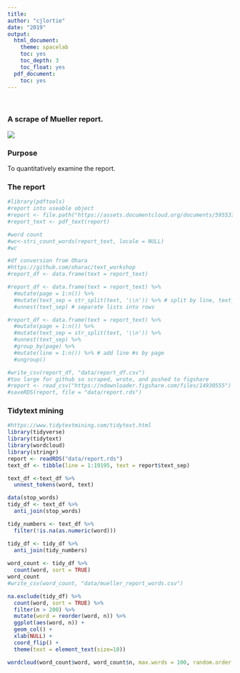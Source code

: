 ```yaml
---
title:
author: "cjlortie"
date: "2019"
output:
  html_document:
    theme: spacelab
    toc: yes
    toc_depth: 3
    toc_float: yes
  pdf_document:
    toc: yes
---
```

<br>  

### A scrape of Mueller report.  

![](./mr.jpeg)   

### Purpose
To quantitatively examine the report.  

### The report
```r
#library(pdftools)
#report into useable object
#report <- file.path("https://assets.documentcloud.org/documents/5955379/Redacted-Mueller-Report.pdf")
#report_text <- pdf_text(report)

#word count
#wc<-stri_count_words(report_text, locale = NULL)
#wc

#df conversion from Ohara
#https://github.com/oharac/text_workshop
#report_df <- data.frame(text = report_text) 

#report_df <- data.frame(text = report_text) %>%
  #mutate(page = 1:n()) %>%
  #mutate(text_sep = str_split(text, '\\n')) %>% # split by line, text_set=lists of lines 
  #unnest(text_sep) # separate lists into rows

#report_df <- data.frame(text = report_text) %>%
  #mutate(page = 1:n()) %>%
  #mutate(text_sep = str_split(text, '\\n')) %>%
  #unnest(text_sep) %>%
  #group_by(page) %>%
  #mutate(line = 1:n()) %>% # add line #s by page
  #ungroup()

#write_csv(report_df, "data/report_df.csv")
#too large for github so scraped, wrote, and pushed to figshare  
#report <- read_csv("https://ndownloader.figshare.com/files/14930555")
#saveRDS(report, file = "data/report.rds")

```

### Tidytext mining  
```r
#https://www.tidytextmining.com/tidytext.html
library(tidyverse)
library(tidytext)
library(wordcloud)
library(stringr)
report <- readRDS("data/report.rds")
text_df <- tibble(line = 1:19195, text = report$text_sep)

text_df <-text_df %>%
  unnest_tokens(word, text)

data(stop_words)
tidy_df <- text_df %>%
  anti_join(stop_words)

tidy_numbers <- text_df %>%
  filter(!is.na(as.numeric(word)))

tidy_df <- tidy_df %>%
  anti_join(tidy_numbers)
  
word_count <- tidy_df %>%
  count(word, sort = TRUE) 
word_count
#write_csv(word_count, "data/mueller_report_words.csv")

na.exclude(tidy_df) %>%
  count(word, sort = TRUE) %>%
  filter(n > 200) %>%
  mutate(word = reorder(word, n)) %>%
  ggplot(aes(word, n)) +
  geom_col() +
  xlab(NULL) +
  coord_flip() +
  theme(text = element_text(size=10))

wordcloud(word_count$word, word_count$n, max.words = 100, random.order = FALSE, scale = c(3, .7))

```

